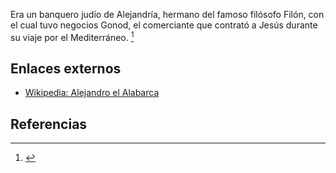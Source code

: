 Era un banquero judío de Alejandría, hermano del famoso filósofo Filón, con el cual tuvo negocios Gonod, el comerciante que contrató a Jesús durante su viaje por el Mediterráneo. <ref name="n0">{{lib|LU|130|3|9}}</ref> 

== Enlaces externos ==

* [https://es.wikipedia.org/wiki/Alejandro_el_Alabarca Wikipedia: Alejandro el Alabarca]


== Referencias ==

<references/>
